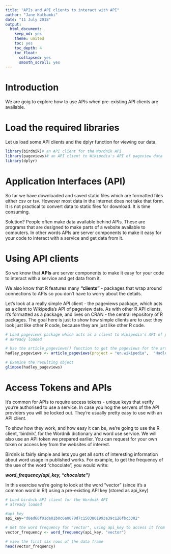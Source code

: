 ```yaml
---
title: "APIs and API clients to interact with API"
author: "Jane Kathambi"
date: "11 July 2018"
output: 
  html_document:
    keep_md: yes
    theme: united
    toc: yes
    toc_depth: 4
    toc_float:
      collapsed: yes
      smooth_scroll: yes
---
```

# Introduction

We are goig to explore how to use APIs when pre-existing API clients are available.

# Load the required libraries

Let us load some API clients and the dplyr function for viewing our data.

```r
library(birdnik)# an API client for the Wordnik API
library(pageviews)# an API client to Wikipedia's API of pageview data
library(dplyr)
```

# Application Interfaces (API)

So far we have downloaded and saved static files which are formatted files either csv or tsv. However most data in the internet does not take that form. It is not practical to convert data to static files for download. It is time consuming.

Solution? People often make data available behind APIs. These are programs that are designed to make parts of a website available to computers. In other words APIs are server components to make it easy for your code to interact with a service and get data from it.

# Using API clients

So we know that **APIs** are server components to make it easy for your code to interact with a service and get data from it. 

We also know that R features many **"clients"** - packages that wrap around connections to APIs so you don't have to worry about the details.

Let's look at a really simple API client - the pageviews package, which acts as a client to Wikipedia's API of pageview data. As with other R API clients, it's formatted as a package, and lives on CRAN - the central repository of R packages. The goal here is just to show how simple clients are to use: they look just like other R code, because they are just like other R code.

```r
# Load pageviews package which acts as a client to Wikipedia's API of pageview data
# akready loaded

# Use the article_pageviews() function to get the pageviews for the article "Hadley Wickham".
hadley_pageviews <- article_pageviews(project = "en.wikipedia",  "Hadley Wickham")

# Examine the resulting object
glimpse(hadley_pageviews)
```

# Access Tokens and APIs

It's common for APIs to require access tokens - unique keys that verify you're authorised to use a service. In case you hog the servers of the API providers you will be locked out. They're usually pretty easy to use with an API client.

To show how they work, and how easy it can be, we're going to use the R client, 'birdnik', for the Wordnik dictionary and word use service. We will also use an API token we prepared earlier. You can request for your own token or access key from the websites of interest.

Birdnik is fairly simple and lets you get all sorts of interesting information about word usage in published works. For example, to get the frequency of the use of the word "chocolate", you would write:

_**word_frequency(api_key, "chocolate")**_

In this exercise we're going to look at the word "vector" (since it's a common word in R!) using a pre-existing API key (stored as api_key)


```r
# Load birdnik API client for the Wordnik API
# already loaded

#api key
api_key="d8ed66f01da01b0c6a0070d7c1503801993a39c126fbc3382"

# Get the word frequency for "vector", using api_key to access it from Wordnik's database
vector_frequency <- word_frequency(api_key, "vector")

# view the first six rows of the data frame
head(vector_frequency)
```











